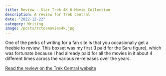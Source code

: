 ```yaml
---
title: Review - Star Trek 4K 6-Movie Collection
description: A review for Trek Central
date: "2022-12-22"
category: Writing
image: /posts/tctosmovies4k.jpg
---
```


One of the perks of writing for a fan site is that you occasionally get a freebie to review. This boxset was my first (I paid for the Saru figure), which was fortunate because I had already paid for all the movies in it about 4 different times across the various re-releases over the years. 

[Read the review on the Trek Central website](https://trekcentral.net/star-trek-4k-6-movie-collection-boxset-review/)

